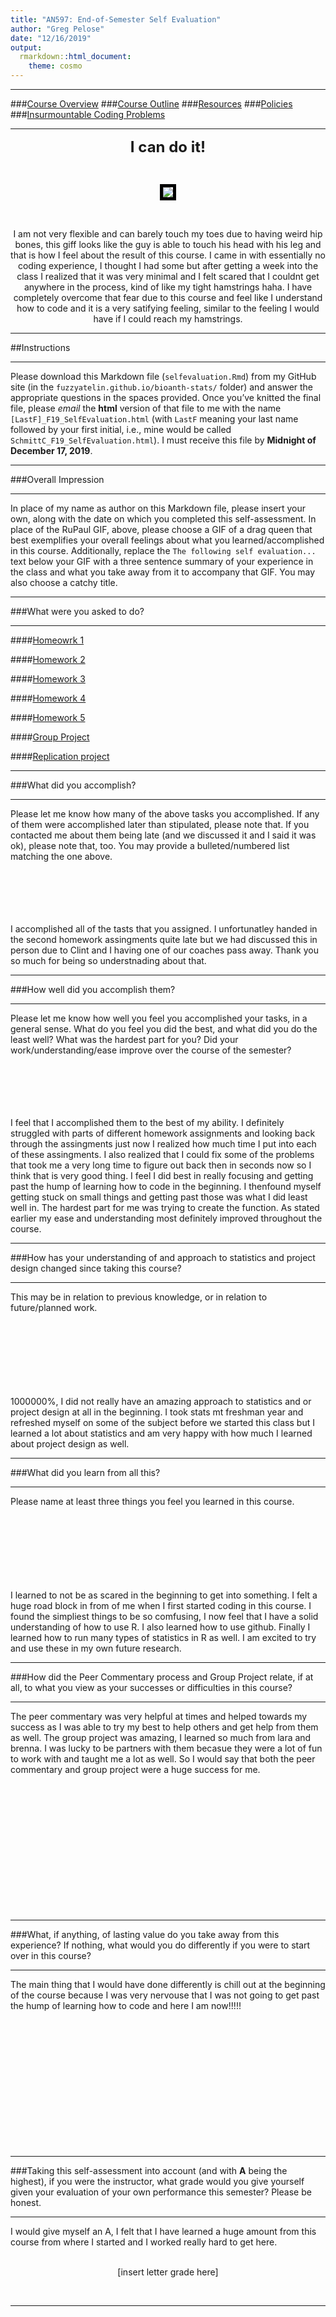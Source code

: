 ```yaml
---
title: "AN597: End-of-Semester Self Evaluation"
author: "Greg Pelose"
date: "12/16/2019"
output: 
  rmarkdown::html_document:
    theme: cosmo
---
```


***

###[Course Overview](https://fuzzyatelin.github.io/bioanth-stats/overview.html)
###[Course Outline](https://fuzzyatelin.github.io/bioanth-stats/outline.html)
###[Resources](https://fuzzyatelin.github.io/bioanth-stats/resources.html)
###[Policies](https://fuzzyatelin.github.io/bioanth-stats/policies.html)
###[Insurmountable Coding Problems](https://fuzzyatelin.github.io/bioanth-stats/studentproblems.html)

***

<center>

<font size="+2"><b>I can do it!</b></font></center><br>

<center><p><img src="https://media.giphy.com/media/3ohzAgzqgR8kUYien6/giphy.gif" style="border:5px solid black"></p>
</center><br>  

<center>
I am not very flexible and can barely touch my toes due to having weird hip bones, this giff looks like the guy is able to touch his head with his leg and that is how I feel about the result of this course. I came in with essentially no coding experience, I thought I had some but after getting a week into the class I realized that it was very minimal and I felt scared that I couldnt get anywhere in the process, kind of like my tight hamstrings haha. I have completely overcome that fear due to this course and feel like I understand how to code and it is a very satifying feeling, similar to the feeling I would have if I could reach my hamstrings. 

</center>
***

##Instructions

***

Please download this Markdown file (`selfevaluation.Rmd`) from my GitHub site (in the `fuzzyatelin.github.io/bioanth-stats/` folder) and answer the appropriate questions in the spaces provided. Once you've knitted the final file, please *email* the **html** version of that file to me with the name `[LastF]_F19_SelfEvaluation.html` (with `LastF` meaning your last name followed by your first initial, i.e., mine would be called `SchmittC_F19_SelfEvaluation.html`). I must receive this file by **Midnight of December 17, 2019**.

***

###Overall Impression

***

In place of my name as author on this Markdown file, please insert your own, along with the date on which you completed this self-assessment. In place of the RuPaul GIF, above, please choose a GIF of a drag queen that best exemplifies your overall feelings about what you learned/accomplished in this course. Additionally, replace the `The following self evaluation...` text below your GIF with a three sentence summary of your experience in the class and what you take away from it to accompany that GIF. You may also choose a catchy title.

***

###What were you asked to do?

***

####[Homeowrk 1](https://github.com/gpelose/AN597-Week-2-gpelose)


####[Homework 2](https://github.com/gpelose/AN597_Week_3_gpelose)


####[Homework 3](https://github.com/gpelose/AN597_Zombies_gpelose)


####[Homework 4](https://github.com/gpelose/AN597_Malfunction_gpelose)


####[Homework 5](https://github.com/gpelose/AN597_Boots_gpelose)


####[Group Project](https://github.com/brennastallings/SpatialAnalysisModule)


####[Replication project](https://github.com/gpelose/Data_Replication_gpelose)



***

###What did you accomplish?

***

Please let me know how many of the above tasks you accomplished. If any of them were accomplished later than stipulated, please note that. If you contacted me about them being late (and we discussed it and I said it was ok), please note that, too. You may provide a bulleted/numbered list matching the one above.<br><br><br><br><br><br>

I accomplished all of the tasts that you assigned. I unfortunatley handed in the second homework assingments quite late but we had discussed this in person due to Clint and I having one of our coaches pass away. Thank you so much for being so understnading about that. 

***

###How well did you accomplish them?

***

Please let me know how well you feel you accomplished your tasks, in a general sense. What do you feel you did the best, and what did you do the least well? What was the hardest part for you? Did your work/understanding/ease improve over the course of the semester?<br><br><br><br><br><br>

I feel that I accomplished them to the best of my ability. I definitely struggled with parts of different homework assignments and looking back through the assingments just now I realized how much time I put into each of these assingments. I also realized that I could fix some of the problems that took me a very long time to figure out back then in seconds now so I think that is very good thing. I feel I did best in really focusing and getting past the hump of learning how to code in the beginning. I thenfound myself getting stuck on small things and getting past those was what I did least well in. The hardest part for me was trying to create the function. As stated earlier my ease and understanding most definitely improved throughout the course. 

***

###How has your understanding of and approach to statistics and project design changed since taking this course?

***

This may be in relation to previous knowledge, or in relation to future/planned work.<br><br><br><br><br><br><br><br>

1000000%, I did not really have an amazing approach to statistics and or project design at all in the beginning. I took stats mt freshman year and refreshed myself on some of the subject before we started this class but I learned a lot about statistics and am very happy with how much I learned about project design as well. 


***

###What did you learn from all this?

***

Please name at least three things you feel you learned in this course.<br><br><br><br><br><br><br><br>

I learned to not be as scared in the beginning to get into something. I felt a huge road block in from of me when I first started coding in this course. I found the simpliest things to be so comfusing, I now feel that I have a solid understanding of how to use R. I also learned how to use github. Finally I learned how to run many types of statistics in R as well. I am excited to try and use these in my own future research.  

***

###How did the Peer Commentary process and Group Project relate, if at all, to what you view as your successes or difficulties in this course?

***
The peer commentary was very helpful at times and helped towards my success as I was able to try my best to help others and get help from them as well. 
The group project was amazing, I learned so much from lara and brenna. I was lucky to be partners with them becasue they were a lot of fun to work with and taught me a lot as well. So I would say that both the peer commentary and group project were a huge success for me. 


<br><br><br><br><br><br><br><br><br><br><br><br>

***

###What, if anything, of lasting value do you take away from this experience? If nothing, what would you do differently if you were to start over in this course? 

***
The main thing that I would have done differently is chill out at the beginning of the course because I was very nervouse that I was not going to get past the hump of learning how to code and here I am now!!!!! 


<br><br><br><br><br><br><br><br><br><br><br><br>

***

###Taking this self-assessment into account (and with **A** being the highest), if you were the instructor, what grade would you give yourself given your evaluation of your own performance this semester? Please be honest.

***

I would give myself an A, I felt that I have learned a huge amount from this course from where I started and I worked really hard to get here. 


<br><center>[insert letter grade here]</center><br>

***


